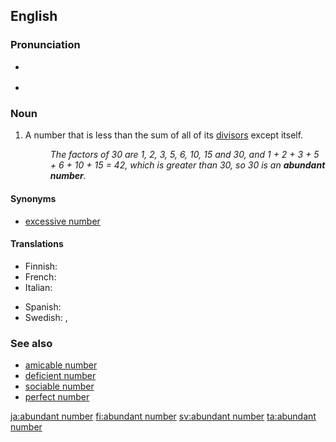 ==English==
{{wikipedia}}

===Pronunciation===
* {{a|RP}} {{IPA|/əˈbʌn.dn̩t ˈnʌm.bɚ/|lang=en}}
* {{a|US}} {{IPA|/əˈbʌn.dn̩t ˈnʌm.bɚ/|/əˈbn̩.dn̩t ˈnʌm.bɚ/|lang=en}}

===Noun===
{{en-noun}}

# {{label|en|number theory}} A number that is less than the sum of all of its [[divisor]]s except itself.
#: ''The factors of 30 are 1, 2, 3, 5, 6, 10, 15 and 30, and 1 + 2 + 3 + 5 + 6 + 10 + 15 = 42, which is greater than 30, so 30 is an '''abundant number'''.''

====Synonyms====
* [[excessive number]]

====Translations====
{{trans-top|abundant number}}
* Finnish: {{t+|fi|runsas luku}}
* French: {{t+|fr|nombre abondant|m}}
* Italian: {{t|it|numero abbondante|m}}
{{trans-mid}}
* Spanish: {{t|es|número abundante|m}}
* Swedish: {{t+|sv|ymnigt tal|n}}, {{t|sv|rikt tal|n}}
{{trans-bottom}}

===See also===
* [[amicable number]]
* [[deficient number]]
* [[sociable number]]
* [[perfect number]]

[[ja:abundant number]]
[[fi:abundant number]]
[[sv:abundant number]]
[[ta:abundant number]]